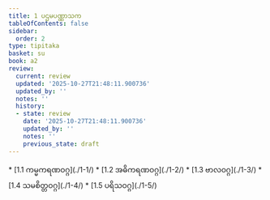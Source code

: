 ```yaml
---
title: 1 ပဌမပဏ္ဏာသက
tableOfContents: false
sidebar:
  order: 2
type: tipitaka
basket: su
book: a2
review:
  current: review
  updated: '2025-10-27T21:48:11.900736'
  updated_by: ''
  notes: ''
  history:
  - state: review
    date: '2025-10-27T21:48:11.900736'
    updated_by: ''
    notes: ''
    previous_state: draft
---
```



<ReviewStatus review={frontmatter.review} showDetails={true} />

<HypothesisAnnotation frontmatter={frontmatter} />

<DynamicBreadcrumb />



<TableOfContents book="a2" section="1">
* [1.1 ကမ္မကရဏဝဂ္ဂ](./1-1/)
* [1.2 အဓိကရဏဝဂ္ဂ](./1-2/)
* [1.3 ဗာလဝဂ္ဂ](./1-3/)
* [1.4 သမစိတ္တဝဂ္ဂ](./1-4/)
* [1.5 ပရိသဝဂ္ဂ](./1-5/)
</TableOfContents>
